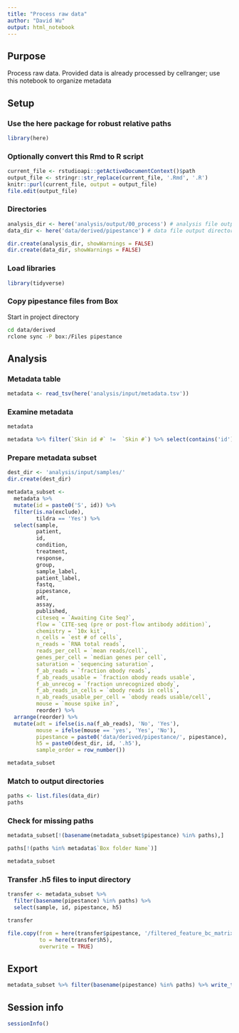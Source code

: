```yaml
---
title: "Process raw data"
author: "David Wu"
output: html_notebook
---
```

## Purpose
Process raw data. Provided data is already processed by cellranger; use this notebook to organize metadata

## Setup
### Use the here package for robust relative paths
```r
library(here)
```

### Optionally convert this Rmd to R script 
```r
current_file <- rstudioapi::getActiveDocumentContext()$path
output_file <- stringr::str_replace(current_file, '.Rmd', '.R')
knitr::purl(current_file, output = output_file)
file.edit(output_file)
```

### Directories
```r
analysis_dir <- here('analysis/output/00_process') # analysis file output directory
data_dir <- here('data/derived/pipestance') # data file output directory

dir.create(analysis_dir, showWarnings = FALSE)
dir.create(data_dir, showWarnings = FALSE)
```

### Load libraries
```r
library(tidyverse)
```

### Copy pipestance files from Box
Start in project directory
```bash
cd data/derived
rclone sync -P box:/Files pipestance
```

## Analysis
### Metadata table
```r
metadata <- read_tsv(here('analysis/input/metadata.tsv'))
```

### Examine metadata
```r
metadata
```
```r
metadata %>% filter(`Skin id #` !=  `Skin #`) %>% select(contains('id'))
```

### Prepare metadata subset
```r
dest_dir <- 'analysis/input/samples/'
dir.create(dest_dir)

metadata_subset <- 
  metadata %>% 
  mutate(id = paste0('S', id)) %>% 
  filter(is.na(exclude),
         tildra == 'Yes') %>% 
  select(sample,
         patient,
         id,
         condition,
         treatment,
         response,
         group,
         sample_label,
         patient_label,
         fastq,
         pipestance,
         adt,
         assay,
         published,
         citeseq = `Awaiting Cite Seq?`,
         flow = `CITE-seq (pre or post-flow antibody addition)`,
         chemistry = `10x kit`,
         n_cells = `est # of cells`,
         n_reads = `RNA total reads`,
         reads_per_cell = `mean reads/cell`,
         genes_per_cell = `median genes per cell`,
         saturation = `sequencing saturation`,
         f_ab_reads = `fraction αbody reads`,
         f_ab_reads_usable = `fraction αbody reads usable`,
         f_ab_unrecog = `fraction unrecognized αbody`,
         f_ab_reads_in_cells = `αbody reads in cells`,
         n_ab_reads_usable_per_cell = `αbody reads usable/cell`,
         mouse = `mouse spike in?`,
         reorder) %>% 
  arrange(reorder) %>% 
  mutate(adt = ifelse(is.na(f_ab_reads), 'No', 'Yes'),
         mouse = ifelse(mouse == 'yes', 'Yes', 'No'),
         pipestance = paste0('data/derived/pipestance/', pipestance),
         h5 = paste0(dest_dir, id, '.h5'),
         sample_order = row_number()) 

metadata_subset
```

### Match to output directories
```r
paths <- list.files(data_dir)
paths
```
### Check for missing paths
```r
metadata_subset[!(basename(metadata_subset$pipestance) %in% paths),]
```

```r
paths[!(paths %in% metadata$`Box folder Name`)]
```
```r
metadata_subset
```

### Transfer .h5 files to input directory
```r
transfer <- metadata_subset %>% 
  filter(basename(pipestance) %in% paths) %>% 
  select(sample, id, pipestance, h5)

transfer
```
```r
file.copy(from = here(transfer$pipestance, '/filtered_feature_bc_matrix.h5'),
          to = here(transfer$h5), 
          overwrite = TRUE)
```


## Export
```r
metadata_subset %>% filter(basename(pipestance) %in% paths) %>% write_tsv(here(analysis_dir, 'metadata_subset.tsv'))
```

## Session info
```r
sessionInfo()
```

